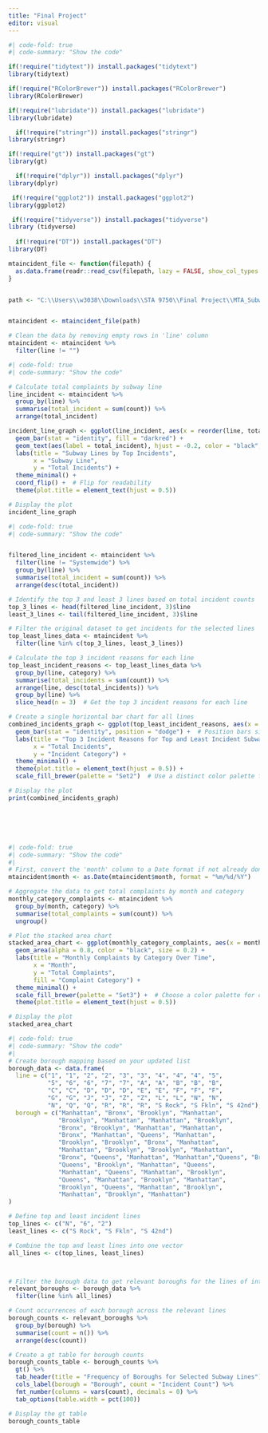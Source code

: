 ```yaml
---
title: "Final Project"
editor: visual
---
```


```r
#| code-fold: true
#| code-summary: "Show the code"

if(!require("tidytext")) install.packages("tidytext")
library(tidytext)

if(!require("RColorBrewer")) install.packages("RColorBrewer")
library(RColorBrewer)

if(!require("lubridate")) install.packages("lubridate")
library(lubridate)

  if(!require("stringr")) install.packages("stringr")
library(stringr)

if(!require("gt")) install.packages("gt")
library(gt)

  if(!require("dplyr")) install.packages("dplyr")
library(dplyr)

 if(!require("ggplot2")) install.packages("ggplot2")
library(ggplot2)

 if(!require("tidyverse")) install.packages("tidyverse")
library (tidyverse)
  
  if(!require("DT")) install.packages("DT")
library(DT)

mtaincident_file <- function(filepath) {
  as.data.frame(readr::read_csv(filepath, lazy = FALSE, show_col_types = FALSE))
}


path <- "C:\\Users\\w3038\\Downloads\\STA 9750\\Final Project\\MTA_Subway_Major_Incidents__Beginning_2020_20241026.csv"


mtaincident <- mtaincident_file(path)

# Clean the data by removing empty rows in 'line' column
mtaincident <- mtaincident %>%
  filter(line != "")
```

```r
#| code-fold: true
#| code-summary: "Show the code"

# Calculate total complaints by subway line
line_incident <- mtaincident %>%
  group_by(line) %>%
  summarise(total_incident = sum(count)) %>%
  arrange(total_incident)

incident_line_graph <- ggplot(line_incident, aes(x = reorder(line, total_incident), y = total_incident)) +
  geom_bar(stat = "identity", fill = "darkred") +
  geom_text(aes(label = total_incident), hjust = -0.2, color = "black", size = 3.5) +  # Add labels
  labs(title = "Subway Lines by Top Incidents",
       x = "Subway Line",
       y = "Total Incidents") +
  theme_minimal() +
  coord_flip() +  # Flip for readability
  theme(plot.title = element_text(hjust = 0.5))

# Display the plot
incident_line_graph
```

```r
#| code-fold: true
#| code-summary: "Show the code"


filtered_line_incident <- mtaincident %>%
  filter(line != "Systemwide") %>%
  group_by(line) %>%
  summarise(total_incident = sum(count)) %>%
  arrange(desc(total_incident))

# Identify the top 3 and least 3 lines based on total incident counts
top_3_lines <- head(filtered_line_incident, 3)$line
least_3_lines <- tail(filtered_line_incident, 3)$line

# Filter the original dataset to get incidents for the selected lines
top_least_lines_data <- mtaincident %>%
  filter(line %in% c(top_3_lines, least_3_lines))

# Calculate the top 3 incident reasons for each line
top_least_incident_reasons <- top_least_lines_data %>%
  group_by(line, category) %>%
  summarise(total_incidents = sum(count)) %>%
  arrange(line, desc(total_incidents)) %>%
  group_by(line) %>%
  slice_head(n = 3)  # Get the top 3 incident reasons for each line

# Create a single horizontal bar chart for all lines
combined_incidents_graph <- ggplot(top_least_incident_reasons, aes(x = total_incidents, y = reorder(category, total_incidents), fill = line)) +
  geom_bar(stat = "identity", position = "dodge") +  # Position bars side by side
  labs(title = "Top 3 Incident Reasons for Top and Least Incident Subway Lines",
       x = "Total Incidents",
       y = "Incident Category") +
  theme_minimal() +
  theme(plot.title = element_text(hjust = 0.5)) +
  scale_fill_brewer(palette = "Set2")  # Use a distinct color palette for lines

# Display the plot
print(combined_incidents_graph)







```

```r
#| code-fold: true
#| code-summary: "Show the code"
#| 
# First, convert the 'month' column to a Date format if not already done
mtaincident$month <- as.Date(mtaincident$month, format = "%m/%d/%Y")

# Aggregate the data to get total complaints by month and category
monthly_category_complaints <- mtaincident %>%
  group_by(month, category) %>%
  summarise(total_complaints = sum(count)) %>%
  ungroup()

# Plot the stacked area chart
stacked_area_chart <- ggplot(monthly_category_complaints, aes(x = month, y = total_complaints, fill = category)) +
  geom_area(alpha = 0.8, color = "black", size = 0.2) +
  labs(title = "Monthly Complaints by Category Over Time",
       x = "Month",
       y = "Total Complaints",
       fill = "Complaint Category") +
  theme_minimal() +
  scale_fill_brewer(palette = "Set3") +  # Choose a color palette for clarity
  theme(plot.title = element_text(hjust = 0.5))

# Display the plot
stacked_area_chart

```

```r
#| code-fold: true
#| code-summary: "Show the code"
#| 
# Create borough mapping based on your updated list
borough_data <- data.frame(
  line = c("1", "1", "2", "2", "3", "3", "4", "4", "4", "5", 
           "5", "6", "6", "7", "7", "A", "A", "B", "B", "B", 
           "C", "C", "D", "D", "D", "E", "E", "F", "F", "F", 
           "G", "G", "J", "J", "Z", "Z", "L", "L", "N", "N", 
           "N", "Q", "Q", "R", "R", "R", "S Rock", "S Fkln", "S 42nd"),
  borough = c("Manhattan", "Bronx", "Brooklyn", "Manhattan", 
              "Brooklyn", "Manhattan", "Manhattan", "Brooklyn", 
              "Bronx", "Brooklyn", "Manhattan", "Manhattan", 
              "Bronx", "Manhattan", "Queens", "Manhattan", 
              "Brooklyn", "Brooklyn", "Bronx", "Manhattan", 
              "Manhattan", "Brooklyn", "Brooklyn", "Manhattan", 
              "Bronx", "Queens", "Manhattan", "Manhattan","Queens", "Brooklyn", 
              "Queens", "Brooklyn", "Manhattan", "Queens", 
              "Manhattan", "Queens", "Manhattan", "Brooklyn", 
              "Queens", "Manhattan", "Brooklyn", "Manhattan", 
              "Brooklyn", "Queens", "Manhattan", "Brooklyn", 
              "Manhattan", "Brooklyn", "Manhattan")
)

# Define top and least incident lines
top_lines <- c("N", "6", "2")
least_lines <- c("S Rock", "S Fkln", "S 42nd")

# Combine the top and least lines into one vector
all_lines <- c(top_lines, least_lines)



# Filter the borough data to get relevant boroughs for the lines of interest
relevant_boroughs <- borough_data %>%
  filter(line %in% all_lines)

# Count occurrences of each borough across the relevant lines
borough_counts <- relevant_boroughs %>%
  group_by(borough) %>%
  summarise(count = n()) %>%
  arrange(desc(count))

# Create a gt table for borough counts
borough_counts_table <- borough_counts %>%
  gt() %>%
  tab_header(title = "Frequency of Boroughs for Selected Subway Lines") %>%
  cols_label(borough = "Borough", count = "Incident Count") %>%
  fmt_number(columns = vars(count), decimals = 0) %>%
  tab_options(table.width = pct(100))

# Display the gt table
borough_counts_table

```